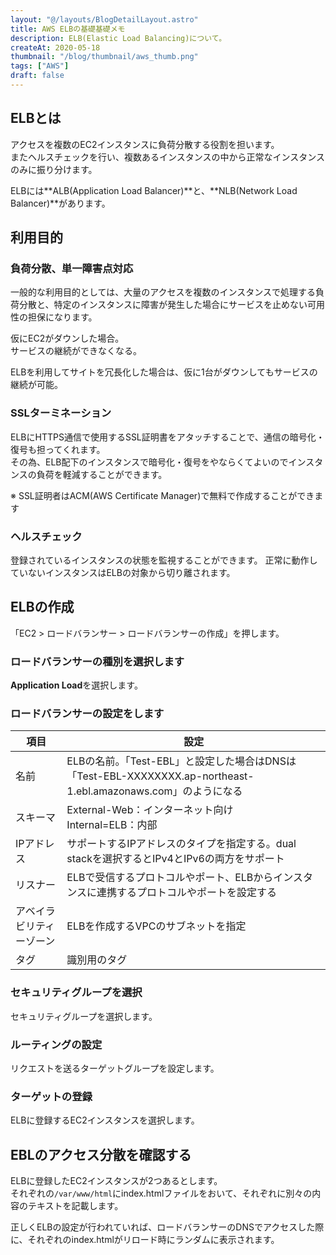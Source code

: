 ```yaml
---
layout: "@/layouts/BlogDetailLayout.astro"
title: AWS ELBの基礎基礎メモ
description: ELB(Elastic Load Balancing)について。
createAt: 2020-05-18
thumbnail: "/blog/thumbnail/aws_thumb.png"
tags: ["AWS"]
draft: false
---
```



## ELBとは

アクセスを複数のEC2インスタンスに負荷分散する役割を担います。  
またヘルスチェックを行い、複数あるインスタンスの中から正常なインスタンスのみに振り分けます。

<CommonImg src="/blog/20200518/01.png" alt="ELBとは" client:only="react" />

ELBには**ALB(Application Load Balancer)**と、**NLB(Network Load Balancer)**があります。

## 利用目的

### 負荷分散、単一障害点対応

一般的な利用目的としては、大量のアクセスを複数のインスタンスで処理する負荷分散と、特定のインスタンスに障害が発生した場合にサービスを止めない可用性の担保になります。

仮にEC2がダウンした場合。  
サービスの継続ができなくなる。

<CommonImg
  src="/blog/20200518/02.png"
  alt="負荷分散、単一障害点対応"
  client:only="react"
/>

ELBを利用してサイトを冗長化した場合は、仮に1台がダウンしてもサービスの継続が可能。

<CommonImg
  src="/blog/20200518/03.png"
  alt="負荷分散、単一障害点対応"
  client:only="react"
/>

### SSLターミネーション

ELBにHTTPS通信で使用するSSL証明書をアタッチすることで、通信の暗号化・復号も担ってくれます。  
その為、ELB配下のインスタンスで暗号化・復号をやならくてよいのでインスタンスの負荷を軽減することができます。

※ SSL証明者はACM(AWS Certificate Manager)で無料で作成することができます

### ヘルスチェック

登録されているインスタンスの状態を監視することができます。
正常に動作していないインスタンスはELBの対象から切り離されます。

## ELBの作成

「EC2 > ロードバランサー > ロードバランサーの作成」を押します。

<CommonImg src="/blog/20200518/04.png" alt="ELBの作成" client:only="react" />

### ロードバランサーの種別を選択します

**Application Load**を選択します。

<CommonImg
  src="/blog/20200518/05.png"
  alt="ロードバランサーの種別を選択します"
  client:only="react"
/>

### ロードバランサーの設定をします

| 項目                     | 設定                                                                                                           |
| ------------------------ | -------------------------------------------------------------------------------------------------------------- |
| 名前                     | ELBの名前。「Test-EBL」と設定した場合はDNSは「Test-EBL-XXXXXXXX.ap-northeast-1.ebl.amazonaws.com」のようになる |
| スキーマ                 | External-Web：インターネット向け<br />Internal=ELB：内部                                                       |
| IPアドレス               | サポートするIPアドレスのタイプを指定する。dual stackを選択するとIPv4とIPv6の両方をサポート                     |
| リスナー                 | ELBで受信するプロトコルやポート、ELBからインスタンスに連携するプロトコルやポートを設定する                     |
| アベイラビリティーゾーン | ELBを作成するVPCのサブネットを指定                                                                             |
| タグ                     | 識別用のタグ                                                                                                   |

<CommonImg
  src="/blog/20200518/06.png"
  alt="ロードバランサーの設定をします"
  client:only="react"
/>

### セキュリティグループを選択

セキュリティグループを選択します。

### ルーティングの設定

リクエストを送るターゲットグループを設定します。

### ターゲットの登録

ELBに登録するEC2インスタンスを選択します。

<CommonImg
  src="/blog/20200518/07.png"
  alt="ターゲットの登録"
  client:only="react"
/>

## EBLのアクセス分散を確認する

ELBに登録したEC2インスタンスが2つあるとします。  
それぞれの`/var/www/html`にindex.htmlファイルをおいて、それぞれに別々の内容のテキストを記載します。

正しくELBの設定が行われていれば、ロードバランサーのDNSでアクセスした際に、それぞれのindex.htmlがリロード時にランダムに表示されます。
